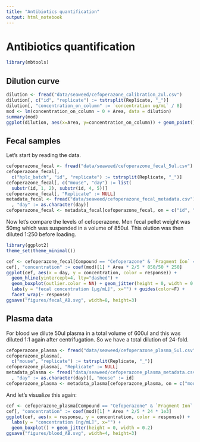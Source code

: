 ```yaml
---
title: "Antibiotics quantification"
output: html_notebook
---
```


# Antibiotics quantification

```r
library(mbtools)
```

## Dilution curve

```r
dilution <- fread("data/seaweed/cefoperazone_calibration_2ul.csv")
dilution[, c("id", "replicate") := tstrsplit(Replicate, "_")]
dilution[, "concentration_on_column" := `concentration ug/mL` / 8]
mod <- lm(concentration_on_column ~ 0 + Area, data = dilution)
summary(mod)
ggplot(dilution, aes(x=Area, y=concentration_on_column)) + geom_point() + stat_smooth(method="lm")
```

## Fecal samples

Let's start by reading the data.

```r
cefoperazone_fecal <- fread("data/seaweed/cefoperazone_fecal_5ul.csv")
cefoperazone_fecal[, 
  c("hplc_batch", "id", "replicate") := tstrsplit(Replicate, "_")]
cefoperazone_fecal[, c("mouse", "day") := list(
  substr(id, 1, 2), substr(id, 4, 5))]
cefoperazone_fecal[, "Replicate" := NULL]
metadata_fecal <- fread("data/seaweed/cefoperazone_fecal_metadata.csv")[
  , "day" := as.character(day)]
cefoperazone_fecal <- metadata_fecal[cefoperazone_fecal, on = c("id", "day")]
```

Now let's compare the levels of cefoperazone. Men fecal pellet weight was 50mg which was suspended in a volume of 850ul. This olution was then diluted 1:250 before loading.

```r
library(ggplot2)
theme_set(theme_minimal())

cef <- cefoperazone_fecal[Compound == "Cefoperazone" & `Fragment Ion` == "Cefoperazone_t1"]
cef[, "concentration" := coef(mod)[1] * Area * 2/5 * 850/50 * 250]
ggplot(cef, aes(x = day, y = concentration, color = response)) +
  geom_hline(yintercept=4, lty="dashed") +
  geom_boxplot(outlier.color = NA) + geom_jitter(height = 0, width = 0.2) +
  labs(y = "fecal concentration [µg/mL]", x="") + guides(color=F) +
  facet_wrap(~ response)
ggsave("figures/fecal_AB.svg", width=8, height=3)
```


## Plasma data

For blood we dilute 50ul plasma in a total volume of 600ul and this was diluted 1:1 again after centrifugation. So we have a total dilution of 24-fold.

```r
cefoperazone_plasma <- fread("data/seaweed/cefoperazone_plasma_5ul.csv")
cefoperazone_plasma[, 
  c("mouse", "replicate") := tstrsplit(Replicate, "_")]
cefoperazone_plasma[, "Replicate" := NULL]
metadata_plasma <- fread("data/seaweed/cefoperazone_plasma_metadata.csv")[
  , "day" := as.character(day)][, "mouse" := id]
cefoperazone_plasma <- metadata_plasma[cefoperazone_plasma, on = c("mouse")]
```

And let's visualize this again:

```r
cef <- cefoperazone_plasma[Compound == "Cefoperazone" & `Fragment Ion` == "Cefoperazone_t1"]
cef[, "concentration" := coef(mod)[1] * Area * 2/5 * 24 * 1e3]
ggplot(cef, aes(x = response, y = concentration, color = response)) +
  labs(y = "concentration [ng/mL]", x="") +
  geom_boxplot() + geom_jitter(height = 0, width = 0.2)
ggsave("figures/blood_AB.svg", width=4, height=3)
```
